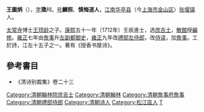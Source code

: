 '''王圖炳'''（{{bd|1668年||1743年|catIdx=Wang王}}），[[表字|字]]'''瀓川'''，[[号|号]]'''麟照'''、'''慎悔道人'''，[[江南|江南]][[华亭县|华亭县]]（今[[上海市|上海市]][[金山区_(上海市)|金山区]]）[[张堰镇|张堰镇]]人。

[[太常寺|太常寺]]博士[[王顼龄|王顼龄]]之子。[[康熙|康熙]]五十一年（1712年）壬辰進士，选[[庶吉士|庶吉士]]，[[散館|散館]]授[[編修|編修]]。[[雍正|雍正]]七年由[[詹事|詹事]]升[[左副都御史|左副都御史]]，[[雍正|雍正]]九年改[[禮部左侍郎|禮部左侍郎]]，改[[侍读|侍读]]，加[[詹事|詹事]]。工於詩，江左十五子之一。著有《授香书屋诗》。

==參考書目==
*《清诗别裁集》卷二十三

{{江左十五子}}
{{康熙五十一年壬辰科殿試金榜}}
{{DEFAULTSORT:Wang王}}
[[Category:清朝翰林院庶吉士|Category:清朝翰林院庶吉士]]
[[Category:清朝翰林|Category:清朝翰林]]
[[Category:清朝詹事府詹事|Category:清朝詹事府詹事]]
[[Category:清朝禮部侍郎|Category:清朝禮部侍郎]]
[[Category:清朝诗人|Category:清朝诗人]]
[[Category:松江區人|Category:松江區人]]
[[Category:王姓|T]]